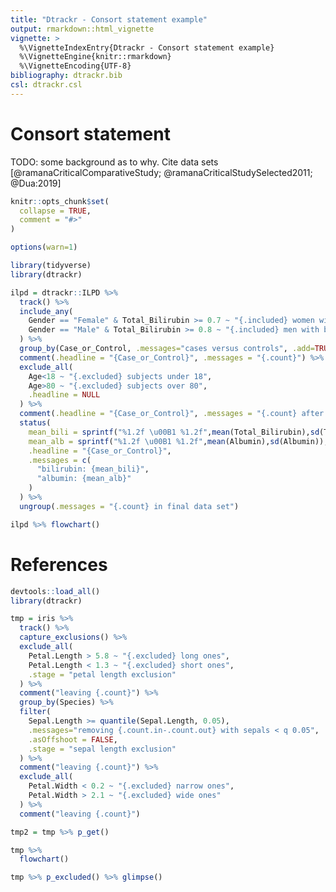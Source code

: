 ```yaml
---
title: "Dtrackr - Consort statement example"
output: rmarkdown::html_vignette
vignette: >
  %\VignetteIndexEntry{Dtrackr - Consort statement example}
  %\VignetteEngine{knitr::rmarkdown}
  %\VignetteEncoding{UTF-8}
bibliography: dtrackr.bib
csl: dtrackr.csl
---
```


# Consort statement

TODO: some background as to why.
Cite data sets [@ramanaCriticalComparativeStudy; @ramanaCriticalStudySelected2011; @Dua:2019]

```r
knitr::opts_chunk$set(
  collapse = TRUE,
  comment = "#>"
)

options(warn=1)
```

```r
library(tidyverse)
library(dtrackr)

```

```r
ilpd = dtrackr::ILPD %>% 
  track() %>%
  include_any(
    Gender == "Female" & Total_Bilirubin >= 0.7 ~ "{.included} women with bili>0.7",
    Gender == "Male" & Total_Bilirubin >= 0.8 ~ "{.included} men with bili>0.8"
  ) %>%
  group_by(Case_or_Control, .messages="cases versus controls", .add=TRUE) %>%
  comment(.headline = "{Case_or_Control}", .messages = "{.count}") %>%
  exclude_all(
    Age<18 ~ "{.excluded} subjects under 18",
    Age>80 ~ "{.excluded} subjects over 80",
    .headline = NULL
  ) %>%
  comment(.headline = "{Case_or_Control}", .messages = "{.count} after exclusions") %>%
  status(
    mean_bili = sprintf("%1.2f \u00B1 %1.2f",mean(Total_Bilirubin),sd(Total_Protein)),
    mean_alb = sprintf("%1.2f \u00B1 %1.2f",mean(Albumin),sd(Albumin)),
    .headline = "{Case_or_Control}",
    .messages = c(
      "bilirubin: {mean_bili}",
      "albumin: {mean_alb}"
    )                    
  ) %>%
  ungroup(.messages = "{.count} in final data set")

ilpd %>% flowchart()

```

# References

```r
devtools::load_all()
library(dtrackr)

tmp = iris %>%
  track() %>% 
  capture_exclusions() %>%
  exclude_all(
    Petal.Length > 5.8 ~ "{.excluded} long ones",
    Petal.Length < 1.3 ~ "{.excluded} short ones",
    .stage = "petal length exclusion"
  ) %>%
  comment("leaving {.count}") %>%
  group_by(Species) %>%
  filter(
    Sepal.Length >= quantile(Sepal.Length, 0.05),
    .messages="removing {.count.in-.count.out} with sepals < q 0.05",
    .asOffshoot = FALSE,
    .stage = "sepal length exclusion"
  ) %>%
  comment("leaving {.count}") %>%
  exclude_all(
    Petal.Width < 0.2 ~ "{.excluded} narrow ones",
    Petal.Width > 2.1 ~ "{.excluded} wide ones"
  ) %>%
  comment("leaving {.count}")

tmp2 = tmp %>% p_get()
```

```r
tmp %>%
  flowchart()

```

```r
tmp %>% p_excluded() %>% glimpse()
```


<div id="refs"></div>
